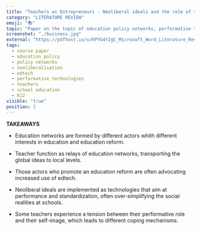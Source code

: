 ```yaml
---
title: "Teachers as Entrepreneurs - Neoliberal ideals and the role of the teacher"
category: "LITERATURE REVIEW"
emoji: "📚"
topic: "Paper on the topic of education policy networks, performative technologies, and the effect that these have on the individual teacher, providing insight into the question: How do neoliberal ideas in education policy influence the role of the teacher?"
screenshot: "./business.jpg"
external: "https://pdfhost.io/v/KPYG4Y2gC_Microsoft_Word_Literature_Review_Elske_241020docx.pdf"
tags:
  - course paper
  - education policy
  - policy networks
  - neoliberalisation
  - edtech
  - performative technologies
  - teachers
  - school education
  - K12
visible: "true"
position: 2
---
```


**TAKEAWAYS**
- Education networks are formed by <Underlining color={Theme.colors.secondary} hoverColor={Theme.colors.secondary}>different actors whith different interests</Underlining> in education and education reform.

- Teacher function as <Underlining color={Theme.colors.secondary} hoverColor={Theme.colors.secondary}>relays of education networks</Underlining>, transporting the global ideas to local levels.

- Those actors who promote an education reform are often <Underlining color={Theme.colors.secondary} hoverColor={Theme.colors.secondary}>advocating increased use of edtech</Underlining>.

- Neoliberal ideals are implemented as <Underlining color={Theme.colors.secondary} hoverColor={Theme.colors.secondary}>technologies that aim at performance and standardization</Underlining>, often over-simplifying the social realities at schools.

- Some teachers experience a <Underlining color={Theme.colors.secondary} hoverColor={Theme.colors.secondary}>tension between their performative role and their self-image</Underlining>, which leads to different coping mechanisms.

